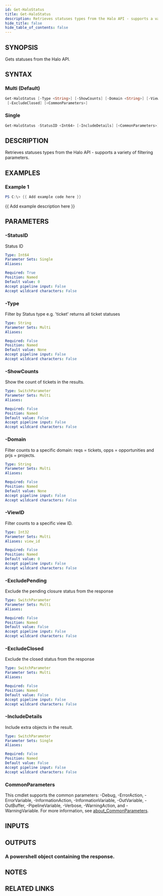 ```yaml
---
id: Get-HaloStatus
title: Get-HaloStatus
description: Retrieves statuses types from the Halo API - supports a variety of filtering parameters.
hide_title: false
hide_table_of_contents: false
---
```


## SYNOPSIS

Gets statuses from the Halo API.

## SYNTAX

### Multi (Default)

```powershell
Get-HaloStatus [-Type <String>] [-ShowCounts] [-Domain <String>] [-ViewID <Int32>] [-ExcludePending]
 [-ExcludeClosed] [<CommonParameters>]
```

### Single

```powershell
Get-HaloStatus -StatusID <Int64> [-IncludeDetails] [<CommonParameters>]
```

## DESCRIPTION

Retrieves statuses types from the Halo API - supports a variety of filtering parameters.

## EXAMPLES

### Example 1

```powershell
PS C:\> {{ Add example code here }}
```

{{ Add example description here }}

## PARAMETERS

### -StatusID

Status ID

```yaml
Type: Int64
Parameter Sets: Single
Aliases:

Required: True
Position: Named
Default value: 0
Accept pipeline input: False
Accept wildcard characters: False
```

### -Type

Filter by Status type e.g.
'ticket' returns all ticket statuses

```yaml
Type: String
Parameter Sets: Multi
Aliases:

Required: False
Position: Named
Default value: None
Accept pipeline input: False
Accept wildcard characters: False
```

### -ShowCounts

Show the count of tickets in the results.

```yaml
Type: SwitchParameter
Parameter Sets: Multi
Aliases:

Required: False
Position: Named
Default value: False
Accept pipeline input: False
Accept wildcard characters: False
```

### -Domain

Filter counts to a specific domain: reqs = tickets, opps = opportunities and prjs = projects.

```yaml
Type: String
Parameter Sets: Multi
Aliases:

Required: False
Position: Named
Default value: None
Accept pipeline input: False
Accept wildcard characters: False
```

### -ViewID

Filter counts to a specific view ID.

```yaml
Type: Int32
Parameter Sets: Multi
Aliases: view_id

Required: False
Position: Named
Default value: 0
Accept pipeline input: False
Accept wildcard characters: False
```

### -ExcludePending

Exclude the pending closure status from the response

```yaml
Type: SwitchParameter
Parameter Sets: Multi
Aliases:

Required: False
Position: Named
Default value: False
Accept pipeline input: False
Accept wildcard characters: False
```

### -ExcludeClosed

Exclude the closed status from the response

```yaml
Type: SwitchParameter
Parameter Sets: Multi
Aliases:

Required: False
Position: Named
Default value: False
Accept pipeline input: False
Accept wildcard characters: False
```

### -IncludeDetails

Include extra objects in the result.

```yaml
Type: SwitchParameter
Parameter Sets: Single
Aliases:

Required: False
Position: Named
Default value: False
Accept pipeline input: False
Accept wildcard characters: False
```

### CommonParameters

This cmdlet supports the common parameters: -Debug, -ErrorAction, -ErrorVariable, -InformationAction, -InformationVariable, -OutVariable, -OutBuffer, -PipelineVariable, -Verbose, -WarningAction, and -WarningVariable. For more information, see [about_CommonParameters](http://go.microsoft.com/fwlink/?LinkID=113216).

## INPUTS

## OUTPUTS

### A powershell object containing the response.

## NOTES

## RELATED LINKS
